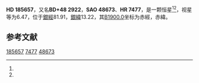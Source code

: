 {{Starbox begin
| name = HD 185657
}}
{{Starbox observe
| epoch = [[J2000.0|J2000.0]]
| constell = {{星座名待查}}<ref name=SIMBAD>{{cite web
 | url=http://simbad.u-strasbg.fr/simbad/sim-id?Ident=HR+7477
 | title=Pulsating variable Star
 | publisher=Centre de Données astronomiques de Strasbourg
 | work=SIMBAD
 | accessdate=2012-07-13
 | archive-date=2019-07-24
 | archive-url=https://web.archive.org/web/20190724184332/http://simbad.u-strasbg.fr/simbad/sim-id%3FIdent%3DHR%2B7477
 }}</ref><ref name=DATA>{{cite web
 | url=http://vizier.u-strasbg.fr/viz-bin/VizieR-5?-out.add=.&-source=5050&-corr=PK=HR&-out.max=9999&HR=7477
 | title=VizieR Detailed Page
 | accessdate=2012-07-13
 | archive-date=2016-03-05
 | archive-url=https://web.archive.org/web/20160305025957/http://vizier.u-strasbg.fr/viz-bin/VizieR-5?-out.add=.&-source=5050&-corr=PK=HR&-out.max=9999&HR=7477
 | dead-url=no
 }}</ref>
| 星官 = 
| ra = {{RA|19|37|56.7}}<ref name=SIMBAD /><ref name=DATA />
| dec = {{DEC|+49|17|4}}<ref name=SIMBAD /><ref name=DATA />
| appmag_v = 6.47<ref name=SIMBAD /><ref name=DATA />
}}
{{Starbox character
| class = G6V<ref name=SIMBAD /><ref name=DATA />
| b-v = 0.99<ref name=SIMBAD /><ref name=DATA />
| u-b = 0.72<ref name=SIMBAD /><ref name=DATA />
| r-i = <ref name=SIMBAD /><ref name=DATA />
| variable = 
}}
{{Starbox astrometry
| radial_v = 0.72
| prop_mo_ra = -85
| parallax = 0.006
| p_error = 
}}
{{Starbox catalog
| names =BD+48 2922，[[SAO星表|SAO]] 48673，[[HD星表|HD]] 185657，[[HR星表|HR]] 7477}}
{{Starbox reference |Simbad=HR+7477}}
{{Starbox end}}

'''HD 185657'''，又名'''BD+48 2922'''，'''SAO 48673'''、'''HR 7477'''，是一颗恒星<ref name=SIMBAD /><ref name=DATA />，视星等为6.47，位于[[銀道座標系|銀經]]81.91，[[銀道座標系|銀緯]]13.22，其[[B1900.0|B1900.0]]坐标为赤經{{RA|19|35|10.1}}，赤緯{{DEC|+49|13.22|10}}。

== 参考文献 ==
{{reflist}}

{{star-stub}}

[[Category:HD和HDE天體|185657]]
[[Category:HR天體|7477]]
[[Category:SAO天體|48673]]